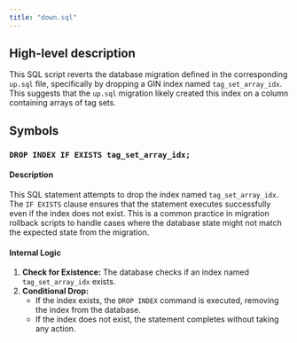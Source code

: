 ```yaml
---
title: "down.sql"
---
```


## High-level description
This SQL script reverts the database migration defined in the corresponding `up.sql` file, specifically by dropping a GIN index named `tag_set_array_idx`. This suggests that the `up.sql` migration likely created this index on a column containing arrays of tag sets.

## Symbols

### `DROP INDEX IF EXISTS tag_set_array_idx;`
#### Description
This SQL statement attempts to drop the index named `tag_set_array_idx`. The `IF EXISTS` clause ensures that the statement executes successfully even if the index does not exist. This is a common practice in migration rollback scripts to handle cases where the database state might not match the expected state from the migration.

#### Internal Logic
1. **Check for Existence:** The database checks if an index named `tag_set_array_idx` exists.
2. **Conditional Drop:**
   - If the index exists, the `DROP INDEX` command is executed, removing the index from the database.
   - If the index does not exist, the statement completes without taking any action.
